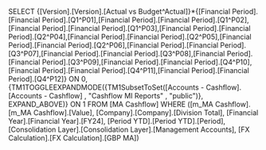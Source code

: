 SELECT {[Version].[Version].[Actual vs Budget^Actual]}*{[Financial Period].[Financial Period].[Q1^P01],[Financial Period].[Financial Period].[Q1^P02],[Financial Period].[Financial Period].[Q1^P03],[Financial Period].[Financial Period].[Q2^P04],[Financial Period].[Financial Period].[Q2^P05],[Financial Period].[Financial Period].[Q2^P06],[Financial Period].[Financial Period].[Q3^P07],[Financial Period].[Financial Period].[Q3^P08],[Financial Period].[Financial Period].[Q3^P09],[Financial Period].[Financial Period].[Q4^P10],[Financial Period].[Financial Period].[Q4^P11],[Financial Period].[Financial Period].[Q4^P12]} ON 0, {TM1TOGGLEEXPANDMODE({TM1SubsetToSet([Accounts - Cashflow].[Accounts - Cashflow] , "Cashflow MI Reports" , "public")}, EXPAND_ABOVE)} ON 1 FROM [MA Cashflow] WHERE ([m_MA Cashflow].[m_MA Cashflow].[Value], [Company].[Company].[Division Total], [Financial Year].[Financial Year].[FY24], [Period YTD].[Period YTD].[Period], [Consolidation Layer].[Consolidation Layer].[Management Accounts], [FX Calculation].[FX Calculation].[GBP MA])